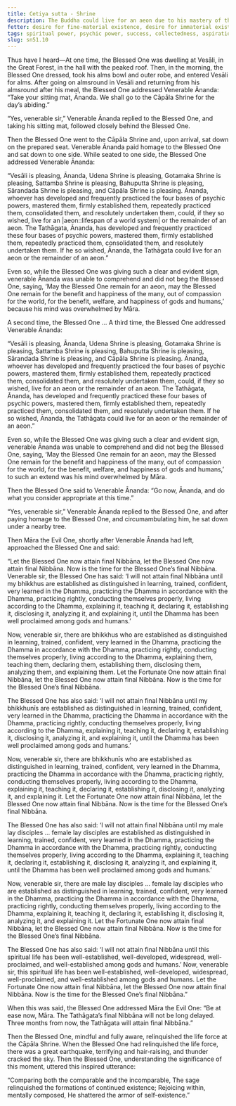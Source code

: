 ```yaml
---
title: Cetiya sutta - Shrine
description: The Buddha could live for an aeon due to his mastery of the four bases of psychic powers, but Ananda is unable to comprehend and the Buddha then gives up the life force at the Cāpāla Shrine.
fetter: desire for fine-material existence, desire for immaterial existence, conceit, restlessness, ignorance
tags: spiritual power, psychic power, success, collectedness, aspiration, persistence, energy, mind, investigation, reflection, close examination, sn, sn45-56, sn51
slug: sn51.10
---
```


Thus have I heard—At one time, the Blessed One was dwelling at Vesāli, in the Great Forest, in the hall with the peaked roof. Then, in the morning, the Blessed One dressed, took his alms bowl and outer robe, and entered Vesāli for alms. After going on almsround in Vesāli and returning from his almsround after his meal, the Blessed One addressed Venerable Ānanda: “Take your sitting mat, Ānanda. We shall go to the Cāpāla Shrine for the day’s abiding.”

“Yes, venerable sir,” Venerable Ānanda replied to the Blessed One, and taking his sitting mat, followed closely behind the Blessed One.

Then the Blessed One went to the Cāpāla Shrine and, upon arrival, sat down on the prepared seat. Venerable Ānanda paid homage to the Blessed One and sat down to one side. While seated to one side, the Blessed One addressed Venerable Ānanda:

“Vesāli is pleasing, Ānanda, Udena Shrine is pleasing, Gotamaka Shrine is pleasing, Sattamba Shrine is pleasing, Bahuputta Shrine is pleasing, Sārandada Shrine is pleasing, and Cāpāla Shrine is pleasing. Ānanda, whoever has developed and frequently practiced the four bases of psychic powers, mastered them, firmly established them, repeatedly practiced them, consolidated them, and resolutely undertaken them, could, if they so wished, live for an |aeon::lifespan of a world system| or the remainder of an aeon. The Tathāgata, Ānanda, has developed and frequently practiced these four bases of psychic powers, mastered them, firmly established them, repeatedly practiced them, consolidated them, and resolutely undertaken them. If he so wished, Ānanda, the Tathāgata could live for an aeon or the remainder of an aeon.”

Even so, while the Blessed One was giving such a clear and evident sign, venerable Ānanda was unable to comprehend and did not beg the Blessed One, saying, ‘May the Blessed One remain for an aeon, may the Blessed One remain for the benefit and happiness of the many, out of compassion for the world, for the benefit, welfare, and happiness of gods and humans,’ because his mind was overwhelmed by Māra.

A second time, the Blessed One ... A third time, the Blessed One addressed Venerable Ānanda:

“Vesāli is pleasing, Ānanda, Udena Shrine is pleasing, Gotamaka Shrine is pleasing, Sattamba Shrine is pleasing, Bahuputta Shrine is pleasing, Sārandada Shrine is pleasing, and Cāpāla Shrine is pleasing. Ānanda, whoever has developed and frequently practiced the four bases of psychic powers, mastered them, firmly established them, repeatedly practiced them, consolidated them, and resolutely undertaken them, could, if they so wished, live for an aeon or the remainder of an aeon. The Tathāgata, Ānanda, has developed and frequently practiced these four bases of psychic powers, mastered them, firmly established them, repeatedly practiced them, consolidated them, and resolutely undertaken them. If he so wished, Ānanda, the Tathāgata could live for an aeon or the remainder of an aeon.”

Even so, while the Blessed One was giving such a clear and evident sign, venerable Ānanda was unable to comprehend and did not beg the Blessed One, saying, ‘May the Blessed One remain for an aeon, may the Blessed One remain for the benefit and happiness of the many, out of compassion for the world, for the benefit, welfare, and happiness of gods and humans,’ to such an extend was his mind overwhelmed by Māra.

Then the Blessed One said to Venerable Ānanda: “Go now, Ānanda, and do what you consider appropriate at this time.”

“Yes, venerable sir,” Venerable Ānanda replied to the Blessed One, and after paying homage to the Blessed One, and circumambulating him, he sat down under a nearby tree.

Then Māra the Evil One, shortly after Venerable Ānanda had left, approached the Blessed One and said:

“Let the Blessed One now attain final Nibbāna, let the Blessed One now attain final Nibbāna. Now is the time for the Blessed One’s final Nibbāna. Venerable sir, the Blessed One has said: ‘I will not attain final Nibbāna until my bhikkhus are established as distinguished in learning, trained, confident, very learned in the Dhamma, practicing the Dhamma in accordance with the Dhamma, practicing rightly, conducting themselves properly, living according to the Dhamma, explaining it, teaching it, declaring it, establishing it, disclosing it, analyzing it, and explaining it, until the Dhamma has been well proclaimed among gods and humans.’

Now, venerable sir, there are bhikkhus who are established as distinguished in learning, trained, confident, very learned in the Dhamma, practicing the Dhamma in accordance with the Dhamma, practicing rightly, conducting themselves properly, living according to the Dhamma, explaining them, teaching them, declaring them, establishing them, disclosing them, analyzing them, and explaining them. Let the Fortunate One now attain final Nibbāna, let the Blessed One now attain final Nibbāna. Now is the time for the Blessed One’s final Nibbāna.

The Blessed One has also said: ‘I will not attain final Nibbāna until my bhikkhunīs are established as distinguished in learning, trained, confident, very learned in the Dhamma, practicing the Dhamma in accordance with the Dhamma, practicing rightly, conducting themselves properly, living according to the Dhamma, explaining it, teaching it, declaring it, establishing it, disclosing it, analyzing it, and explaining it, until the Dhamma has been well proclaimed among gods and humans.’

Now, venerable sir, there are bhikkhunīs who are established as distinguished in learning, trained, confident, very learned in the Dhamma, practicing the Dhamma in accordance with the Dhamma, practicing rightly, conducting themselves properly, living according to the Dhamma, explaining it, teaching it, declaring it, establishing it, disclosing it, analyzing it, and explaining it. Let the Fortunate One now attain final Nibbāna, let the Blessed One now attain final Nibbāna. Now is the time for the Blessed One’s final Nibbāna.

The Blessed One has also said: ‘I will not attain final Nibbāna until my male lay disciples ... female lay disciples are established as distinguished in learning, trained, confident, very learned in the Dhamma, practicing the Dhamma in accordance with the Dhamma, practicing rightly, conducting themselves properly, living according to the Dhamma, explaining it, teaching it, declaring it, establishing it, disclosing it, analyzing it, and explaining it, until the Dhamma has been well proclaimed among gods and humans.’

Now, venerable sir, there are male lay disciples ... female lay disciples who are established as distinguished in learning, trained, confident, very learned in the Dhamma, practicing the Dhamma in accordance with the Dhamma, practicing rightly, conducting themselves properly, living according to the Dhamma, explaining it, teaching it, declaring it, establishing it, disclosing it, analyzing it, and explaining it. Let the Fortunate One now attain final Nibbāna, let the Blessed One now attain final Nibbāna. Now is the time for the Blessed One’s final Nibbāna.

The Blessed One has also said: ‘I will not attain final Nibbāna until this spiritual life has been well-established, well-developed, widespread, well-proclaimed, and well-established among gods and humans.’ Now, venerable sir, this spiritual life has been well-established, well-developed, widespread, well-proclaimed, and well-established among gods and humans. Let the Fortunate One now attain final Nibbāna, let the Blessed One now attain final Nibbāna. Now is the time for the Blessed One’s final Nibbāna.”

When this was said, the Blessed One addressed Māra the Evil One: “Be at ease now, Māra. The Tathāgata’s final Nibbāna will not be long delayed. Three months from now, the Tathāgata will attain final Nibbāna.”

Then the Blessed One, mindful and fully aware, relinquished the life force at the Cāpāla Shrine. When the Blessed One had relinquished the life force, there was a great earthquake, terrifying and hair-raising, and thunder cracked the sky. Then the Blessed One, understanding the significance of this moment, uttered this inspired utterance:

“Comparing both the comparable and the incomparable,
The sage relinquished the formations of continued existence;
Rejoicing within, mentally composed,
He shattered the armor of self-existence.”